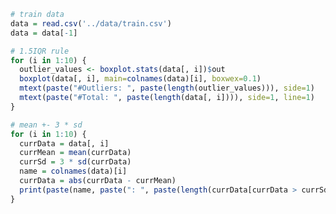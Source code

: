 ```r
# train data
data = read.csv('../data/train.csv')
data = data[-1]
```

```r
# 1.5IQR rule
for (i in 1:10) {
  outlier_values <- boxplot.stats(data[, i])$out
  boxplot(data[, i], main=colnames(data)[i], boxwex=0.1)
  mtext(paste("#Outliers: ", paste(length(outlier_values))), side=1)
  mtext(paste("#Total: ", paste(length(data[, i]))), side=1, line=1)
}
```

```r
# mean +- 3 * sd
for (i in 1:10) {
  currData = data[, i]
  currMean = mean(currData)
  currSd = 3 * sd(currData)
  name = colnames(data)[i]
  currData = abs(currData - currMean)
  print(paste(name, paste(": ", paste(length(currData[currData > currSd])))))
}
```

